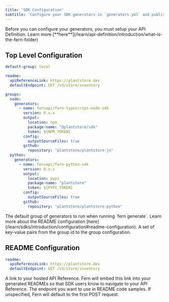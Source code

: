 ```yaml
---
title: 'SDK Configuration'
subtitle: 'Configure your SDK generators in `generators.yml` and publish to registries'
---
```


<Note>
  Before you can configure your generators, you must setup your API Definition. Learn more [**here**](/learn/api-definition/introduction/what-is-the-fern-folder)
</Note>

## Top Level Configuration

```yaml title="generators.yml" maxLines=10
default-group: local

readme: 
  apiReferenceLink: https://plantstore.dev
  defaultEndpoint: GET /v3/store/inventory

groups: 
  node: 
    generators: 
      - name: fernapi/fern-typescript-node-sdk
        version: 0.x.x
        output: 
          location: npm
          package-name: "@plantstore/sdk"
          token: ${NPM_TOKEN}
        config: 
          outputSourceFiles: true
        github: 
          repository: "plantstore/plantstore-js"
  python: 
    generators: 
      - name: fernapi/fern-python-sdk
        version: 0.x.x
        output: 
          location: pypi
          package-name: "plantstore"
          token: ${PYPI_TOKEN}
        config: 
          outputSourceFiles: true
        github: 
          repository: "plantstore/plantstore-python"    
```

<ParamField path="default-group" type="string" required={false}>
  The default group of generators to run when running `fern generate`. 
</ParamField>

<ParamField path="readme" type="object" required={false}>
  Learn more about the README configuration [here](/learn/sdks/introduction/configuration#readme-configuration). 
</ParamField>

<ParamField path="groups" type="map<string, GroupConfiguration>" required={false}>
  A set of key-value pairs from the group id to the group configuration.
</ParamField>

## README Configuration

```yaml generators.yml
readme: 
  apiReferenceLink: https://plantstore.dev
  defaultEndpoint: GET /v3/store/inventory
```

<ParamField path="readme.apiReferenceLink" type="string" required={false}>
  A link to your hosted API Reference. Fern will embed this link into your generated READMEs so that SDK users know to navigate to your 
  API Reference. 
</ParamField>

<ParamField path="readme.defaultEndpoint" type="ReadMe Configuration" required={false}>
  The endpoint you want to use in README code samples. If unspecified, Fern will default to the first POST request.  
</ParamField>

